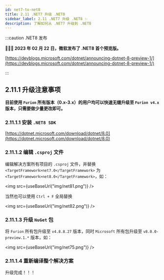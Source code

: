 ```yaml
---
id: net7-to-net8
title: 2.11 .NET7 升级 .NET8
sidebar_label: 2.11 .NET7 升级 .NET8 ✨
description: 了解如何从 .NET7 升级到 .NET8
---
```



:::caution .NET8 发布

**🚀🎉🔥 2023 年 02 月 22 日，微软发布了 .NET8 首个预览版。**

[https://devblogs.microsoft.com/dotnet/announcing-dotnet-8-preview-1/](https://devblogs.microsoft.com/dotnet/announcing-dotnet-8-preview-1/)

:::

## 2.11.1 升级注意事项

**目前使用 `Furion` 所有版本（0.x-3.x）的用户均可以快速无缝升级至 `Furion v4.x` 版本，只需要做少量更改即可。**

### 2.11.1.1 安装 `.NET8 SDK`

[https://dotnet.microsoft.com/download/dotnet/8.0](https://dotnet.microsoft.com/download/dotnet/8.0)

### 2.11.1.2 编辑 `.csproj` 文件

编辑解决方案所有项目的 `.csproj` 文件，并替换 `<TargetFramework>net7.0</TargetFramework>` 为 `<TargetFramework>net8.0</TargetFramework>`，如：

<img src={useBaseUrl("img/net81.png")} />

当然也可以使用 `Ctrl + F` 全局替换

<img src={useBaseUrl("img/net82.png")} />

### 2.11.1.3 升级 `NuGet` 包

将 `Furion` 所有包升级至 `v4.8.8.27` 版本，同时 `Microsoft` 所有包升级至 `v8.0.0-preview.1.*` 版本，如：

<img src={useBaseUrl("img/net75.png")} />

### 2.11.1.4 重新编译整个解决方案

升级完成！！！
